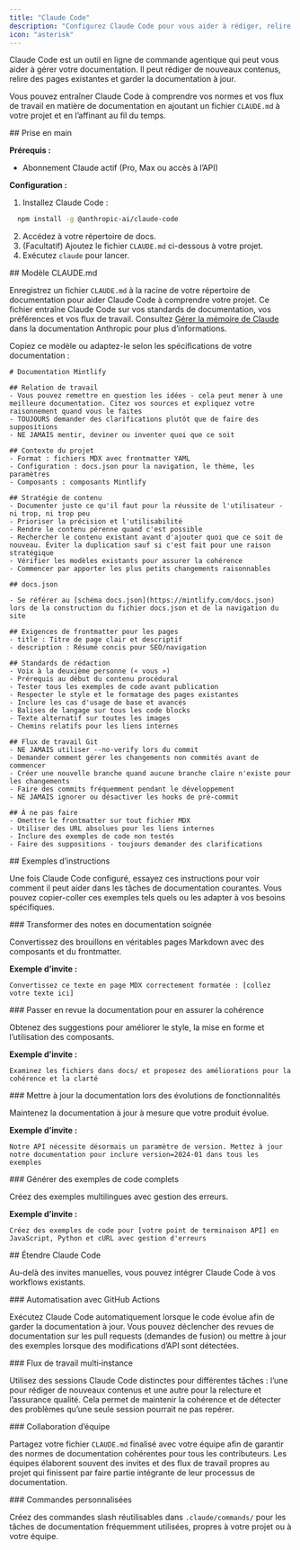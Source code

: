 ```yaml
---
title: "Claude Code"
description: "Configurez Claude Code pour vous aider à rédiger, relire et mettre à jour votre documentation"
icon: "asterisk"
---
```


Claude Code est un outil en ligne de commande agentique qui peut vous aider à gérer votre documentation. Il peut rédiger de nouveaux contenus, relire des pages existantes et garder la documentation à jour.

Vous pouvez entraîner Claude Code à comprendre vos normes et vos flux de travail en matière de documentation en ajoutant un fichier `CLAUDE.md` à votre projet et en l’affinant au fil du temps.

<div id="getting-started">
  ## Prise en main
</div>

**Prérequis :**

* Abonnement Claude actif (Pro, Max ou accès à l’API)

**Configuration :**

1. Installez Claude Code :

```bash
  npm install -g @anthropic-ai/claude-code
```

2. Accédez à votre répertoire de docs.
3. (Facultatif) Ajoutez le fichier `CLAUDE.md` ci-dessous à votre projet.
4. Exécutez `claude` pour lancer.


<div id="claudemd-template">
  ## Modèle CLAUDE.md
</div>

Enregistrez un fichier `CLAUDE.md` à la racine de votre répertoire de documentation pour aider Claude Code à comprendre votre projet. Ce fichier entraîne Claude Code sur vos standards de documentation, vos préférences et vos flux de travail. Consultez [Gérer la mémoire de Claude](https://docs.anthropic.com/en/docs/claude-code/memory) dans la documentation Anthropic pour plus d’informations.

Copiez ce modèle ou adaptez-le selon les spécifications de votre documentation :

```mdx
# Documentation Mintlify

## Relation de travail
- Vous pouvez remettre en question les idées - cela peut mener à une meilleure documentation. Citez vos sources et expliquez votre raisonnement quand vous le faites
- TOUJOURS demander des clarifications plutôt que de faire des suppositions
- NE JAMAIS mentir, deviner ou inventer quoi que ce soit

## Contexte du projet
- Format : fichiers MDX avec frontmatter YAML
- Configuration : docs.json pour la navigation, le thème, les paramètres
- Composants : composants Mintlify

## Stratégie de contenu
- Documenter juste ce qu'il faut pour la réussite de l'utilisateur - ni trop, ni trop peu
- Prioriser la précision et l'utilisabilité
- Rendre le contenu pérenne quand c'est possible
- Rechercher le contenu existant avant d'ajouter quoi que ce soit de nouveau. Éviter la duplication sauf si c'est fait pour une raison stratégique
- Vérifier les modèles existants pour assurer la cohérence
- Commencer par apporter les plus petits changements raisonnables

## docs.json

- Se référer au [schéma docs.json](https://mintlify.com/docs.json) lors de la construction du fichier docs.json et de la navigation du site

## Exigences de frontmatter pour les pages
- title : Titre de page clair et descriptif
- description : Résumé concis pour SEO/navigation

## Standards de rédaction
- Voix à la deuxième personne (« vous »)
- Prérequis au début du contenu procédural
- Tester tous les exemples de code avant publication
- Respecter le style et le formatage des pages existantes
- Inclure les cas d'usage de base et avancés
- Balises de langage sur tous les code blocks
- Texte alternatif sur toutes les images
- Chemins relatifs pour les liens internes

## Flux de travail Git
- NE JAMAIS utiliser --no-verify lors du commit
- Demander comment gérer les changements non commités avant de commencer
- Créer une nouvelle branche quand aucune branche claire n'existe pour les changements
- Faire des commits fréquemment pendant le développement
- NE JAMAIS ignorer ou désactiver les hooks de pré-commit

## À ne pas faire
- Omettre le frontmatter sur tout fichier MDX
- Utiliser des URL absolues pour les liens internes
- Inclure des exemples de code non testés
- Faire des suppositions - toujours demander des clarifications
```


<div id="sample-prompts">
  ## Exemples d’instructions
</div>

Une fois Claude Code configuré, essayez ces instructions pour voir comment il peut aider dans les tâches de documentation courantes. Vous pouvez copier-coller ces exemples tels quels ou les adapter à vos besoins spécifiques.

<div id="convert-notes-to-polished-docs">
  ### Transformer des notes en documentation soignée
</div>

Convertissez des brouillons en véritables pages Markdown avec des composants et du frontmatter.

**Exemple d’invite :**

```text wrap
Convertissez ce texte en page MDX correctement formatée : [collez votre texte ici]
```


<div id="review-docs-for-consistency">
  ### Passer en revue la documentation pour en assurer la cohérence
</div>

Obtenez des suggestions pour améliorer le style, la mise en forme et l’utilisation des composants.

**Exemple d’invite :**

```text wrap
Examinez les fichiers dans docs/ et proposez des améliorations pour la cohérence et la clarté
```


<div id="update-docs-when-features-change">
  ### Mettre à jour la documentation lors des évolutions de fonctionnalités
</div>

Maintenez la documentation à jour à mesure que votre produit évolue.

**Exemple d’invite :**

```text wrap
Notre API nécessite désormais un paramètre de version. Mettez à jour notre documentation pour inclure version=2024-01 dans tous les exemples
```


<div id="generate-comprehensive-code-examples">
  ### Générer des exemples de code complets
</div>

Créez des exemples multilingues avec gestion des erreurs.

**Exemple d’invite :**

```text wrap
Créez des exemples de code pour [votre point de terminaison API] en JavaScript, Python et cURL avec gestion d'erreurs
```


<div id="extending-claude-code">
  ## Étendre Claude Code
</div>

Au-delà des invites manuelles, vous pouvez intégrer Claude Code à vos workflows existants.

<div id="automation-with-github-actions">
  ### Automatisation avec GitHub Actions
</div>

Exécutez Claude Code automatiquement lorsque le code évolue afin de garder la documentation à jour. Vous pouvez déclencher des revues de documentation sur les pull requests (demandes de fusion) ou mettre à jour des exemples lorsque des modifications d’API sont détectées.

<div id="multi-instance-workflows">
  ### Flux de travail multi‑instance
</div>

Utilisez des sessions Claude Code distinctes pour différentes tâches : l’une pour rédiger de nouveaux contenus et une autre pour la relecture et l’assurance qualité. Cela permet de maintenir la cohérence et de détecter des problèmes qu’une seule session pourrait ne pas repérer.

<div id="team-collaboration">
  ### Collaboration d’équipe
</div>

Partagez votre fichier `CLAUDE.md` finalisé avec votre équipe afin de garantir des normes de documentation cohérentes pour tous les contributeurs. Les équipes élaborent souvent des invites et des flux de travail propres au projet qui finissent par faire partie intégrante de leur processus de documentation.

<div id="custom-commands">
  ### Commandes personnalisées
</div>

Créez des commandes slash réutilisables dans `.claude/commands/` pour les tâches de documentation fréquemment utilisées, propres à votre projet ou à votre équipe.